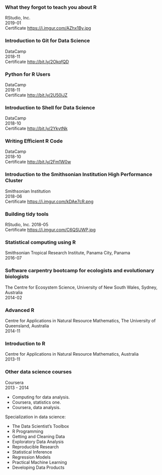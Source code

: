### What they forgot to teach you about R

RStudio, Inc.  
2019-01  
Certificate <https://i.imgur.com/AZhx1By.jpg>  

### Introduction to Git for Data Science

DataCamp  
2018-11  
Certificate <http://bit.ly/2OkqfQD>  

### Python for R Users

DataCamp  
2018-11  
Certificate <http://bit.ly/2U50iJZ>  

### Introduction to Shell for Data Science

DataCamp  
2018-10  
Certificate <http://bit.ly/2YkytNk>  

### Writing Efficient R Code

DataCamp  
2018-10  
Certificate <http://bit.ly/2Fm1W0w>  

### Introduction to the Smithsonian Institution High Performance Cluster

Smithsonian Institution  
2018-06  
Certificate <https://i.imgur.com/kDAe7cR.png>  

### Building tidy tools

RStudio, Inc.
2018-05  
Certificate <https://i.imgur.com/C6QSUWP.jpg>  

### Statistical computing using R

Smithsonian Tropical Research Institute, Panama City, Panama  
2016-07  

### Software carpentry bootcamp for ecologists and evolutionary biologists

The Centre for Ecosystem Science, University of New South Wales, Sydney, Australia  
2014-02  

### Advanced R

Centre for Applications in Natural Resource Mathematics, The University of Queensland, Australia  
2014-11  

### Introduction to R

Centre for Applications in Natural Resource Mathematics, Australia  
2013-11  

### Other data science courses

Coursera  
2013 - 2014  

* Computing for data analysis.
* Coursera, statistics one.
* Coursera, data analysis.

Specialization in data science: 

* The Data Scientist’s Toolbox
* R Programming
* Getting and Cleaning Data
* Exploratory Data Analysis
* Reproducible Research
* Statistical Inference
* Regression Models
* Practical Machine Learning
* Developing Data Products
